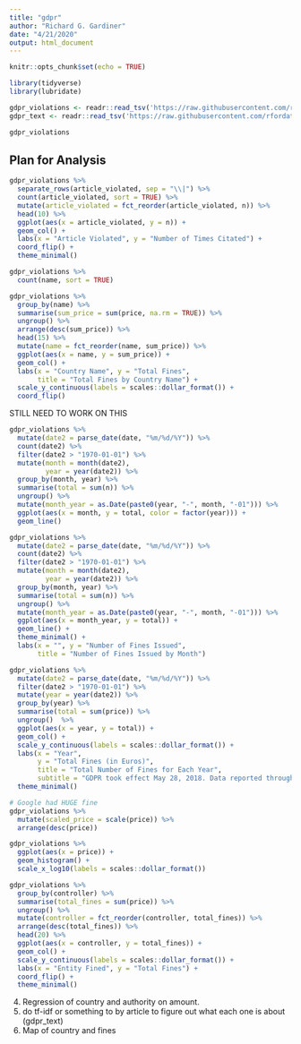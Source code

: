 ```yaml
---
title: "gdpr"
author: "Richard G. Gardiner"
date: "4/21/2020"
output: html_document
---
```


```r
knitr::opts_chunk$set(echo = TRUE)
```

```r
library(tidyverse)
library(lubridate)

gdpr_violations <- readr::read_tsv('https://raw.githubusercontent.com/rfordatascience/tidytuesday/master/data/2020/2020-04-21/gdpr_violations.tsv')
gdpr_text <- readr::read_tsv('https://raw.githubusercontent.com/rfordatascience/tidytuesday/master/data/2020/2020-04-21/gdpr_text.tsv')
```

```r
gdpr_violations
```

## Plan for Analysis

```r
gdpr_violations %>%
  separate_rows(article_violated, sep = "\\|") %>%
  count(article_violated, sort = TRUE) %>%
  mutate(article_violated = fct_reorder(article_violated, n)) %>%
  head(10) %>%
  ggplot(aes(x = article_violated, y = n)) +
  geom_col() +
  labs(x = "Article Violated", y = "Number of Times Citated") +
  coord_flip() +
  theme_minimal() 
```

```r
gdpr_violations %>%
  count(name, sort = TRUE)
```

```r
gdpr_violations %>%
  group_by(name) %>%
  summarise(sum_price = sum(price, na.rm = TRUE)) %>%
  ungroup() %>%
  arrange(desc(sum_price)) %>%
  head(15) %>%
  mutate(name = fct_reorder(name, sum_price)) %>%
  ggplot(aes(x = name, y = sum_price)) +
  geom_col() +
  labs(x = "Country Name", y = "Total Fines",
       title = "Total Fines by Country Name") +
  scale_y_continuous(labels = scales::dollar_format()) +
  coord_flip()
```


STILL NEED TO WORK ON THIS
```r
gdpr_violations %>%
  mutate(date2 = parse_date(date, "%m/%d/%Y")) %>%
  count(date2) %>%
  filter(date2 > "1970-01-01") %>%
  mutate(month = month(date2),
         year = year(date2)) %>%
  group_by(month, year) %>%
  summarise(total = sum(n)) %>%
  ungroup() %>%
  mutate(month_year = as.Date(paste0(year, "-", month, "-01"))) %>%
  ggplot(aes(x = month, y = total, color = factor(year))) +
  geom_line()

gdpr_violations %>%
  mutate(date2 = parse_date(date, "%m/%d/%Y")) %>%
  count(date2) %>%
  filter(date2 > "1970-01-01") %>%
  mutate(month = month(date2),
         year = year(date2)) %>%
  group_by(month, year) %>%
  summarise(total = sum(n)) %>%
  ungroup() %>%
  mutate(month_year = as.Date(paste0(year, "-", month, "-01"))) %>%
  ggplot(aes(x = month_year, y = total)) +
  geom_line() +
  theme_minimal() +
  labs(x = "", y = "Number of Fines Issued",
       title = "Number of Fines Issued by Month")
```

```r
gdpr_violations %>%
  mutate(date2 = parse_date(date, "%m/%d/%Y")) %>%
  filter(date2 > "1970-01-01") %>%
  mutate(year = year(date2)) %>%
  group_by(year) %>%
  summarise(total = sum(price)) %>%
  ungroup()  %>%
  ggplot(aes(x = year, y = total)) +
  geom_col() +
  scale_y_continuous(labels = scales::dollar_format()) +
  labs(x = "Year",
       y = "Total Fines (in Euros)",
       title = "Total Number of Fines for Each Year",
       subtitle = "GDPR took effect May 28, 2018. Data reported through April 2020.") +
  theme_minimal()
```

```r
# Google had HUGE fine
gdpr_violations %>%
  mutate(scaled_price = scale(price)) %>%
  arrange(desc(price))

gdpr_violations %>%
  ggplot(aes(x = price)) +
  geom_histogram() +
  scale_x_log10(labels = scales::dollar_format()) 
```

```r
gdpr_violations %>%
  group_by(controller) %>%
  summarise(total_fines = sum(price)) %>%
  ungroup() %>%
  mutate(controller = fct_reorder(controller, total_fines)) %>%
  arrange(desc(total_fines)) %>%
  head(20) %>%
  ggplot(aes(x = controller, y = total_fines)) +
  geom_col() +
  scale_y_continuous(labels = scales::dollar_format()) +
  labs(x = "Entity Fined", y = "Total Fines") +
  coord_flip() +
  theme_minimal()
```

4. Regression of country and authority on amount.
5. do tf-idf or something to by article to figure out what each one is about (gdpr_text)
6. Map of country and fines

